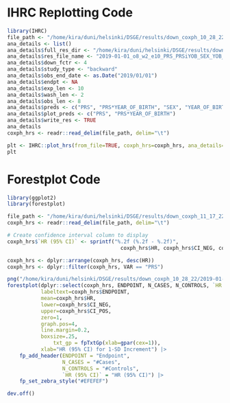 # IHRC Replotting Code
```r
library(IHRC)
file_path <- "/home/kira/duni/helsinki/DSGE/results/down_coxph_10_28_22/2019-01-01_o8_w2_e10_PRS_PRSiYOB_SEX_YOB_BATCH_PCs_coxph.tsv"
ana_details <- list()
ana_details$full_res_dir <- "/home/kira/duni/helsinki/DSGE/results/down_coxph_10_28_22/"
ana_details$res_file_name <- "2019-01-01_o8_w2_e10_PRS_PRSiYOB_SEX_YOB_BATCH_PCs_coxph_sorted_HRs.png"
ana_details$down_fctr <- 4
ana_details$study_type <- "backward"
ana_details$obs_end_date <- as.Date("2019/01/01")
ana_details$endpt <- NA
ana_details$exp_len <- 10
ana_details$wash_len <- 2
ana_details$obs_len <- 8
ana_details$preds <- c("PRS", "PRS*YEAR_OF_BIRTH", "SEX", "YEAR_OF_BIRTH")
ana_details$plot_preds <- c("PRS", "PRS*YEAR_OF_BIRTH")
ana_details$write_res <- TRUE
ana_details
coxph_hrs <- readr::read_delim(file_path, delim="\t")

plt <- IHRC::plot_hrs(from_file=TRUE, coxph_hrs=coxph_hrs, ana_details=ana_details, sort_hrs=TRUE)
plt
```


# Forestplot Code

```r
library(ggplot2)
library(forestplot)

file_path <- "/home/kira/duni/helsinki/DSGE/results/down_coxph_11_17_22/2019-01-01_o8_w2_e10_PRS_SEX_YOB_BATCH_PCs_coxph.tsv"
coxph_hrs <- readr::read_delim(file_path, delim="\t")

# Create confidence interval column to display
coxph_hrs$`HR (95% CI)` <- sprintf("%.2f (%.2f - %.2f)",
                                     coxph_hrs$HR, coxph_hrs$CI_NEG, coxph_hrs$CI_POS)

coxph_hrs <- dplyr::arrange(coxph_hrs, desc(HR))
coxph_hrs <- dplyr::filter(coxph_hrs, VAR == "PRS")

png("/home/kira/duni/helsinki/DSGE/results/down_coxph_10_28_22/2019-01-01_o8_w2_e10_PRS_forestplot.png", res = 600, width = 10, height = 7.5, units = "in")
forestplot(dplyr::select(coxph_hrs, ENDPOINT, N_CASES, N_CONTROLS, `HR (95% CI)`),
           labeltext=coxph_hrs$ENDPOINT,
           mean=coxph_hrs$HR,
           lower=coxph_hrs$CI_NEG,
           upper=coxph_hrs$CI_POS,
           zero=1,
           graph.pos=4,
           line.margin=0.2,
           boxsize=.25,
               txt_gp = fpTxtGp(xlab=gpar(cex=1)),
           xlab="HR (95% CI) for 1-SD Increment") |>
    fp_add_header(ENDPOINT = "Endpoint",
                  N_CASES = "#Cases",
                  N_CONTROLS = "#Controls",
                  `HR (95% CI)` = "HR (95% CI)") |>
    fp_set_zebra_style("#EFEFEF") 

dev.off()
```
